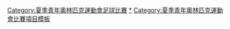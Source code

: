 {{Navbox
| name = 青年奧林匹克運動會足球比賽
| title = [[夏季青年奧林匹克運動會足球比賽|青年奧林匹克運動會足球比賽]]
| state = {{{state|autocollapse}}}
| listclass = hlist
| basestyle = background:#BFD7FF;
| image = [[File:Football pictogram.svg|50px]]

| belowclass = hlist
| below = 
* [[青年奧林匹克運動會足球獎牌得主列表|獎牌得主列表]]
* [[青年奧林匹克運動會足球場館列表|場館列表]]

| group1 = 賽事
| list1 = {{Navbox|subgroup
| basestyle = background:#BFD7FF;
	  | group1 = 足球
          | list1 =
* [[2010年夏季青年奧林匹克運動會足球比賽|2010]]
** [[2010年夏季青年奧林匹克運動會男子足球比賽|男子]] 
** [[2010年夏季青年奧林匹克運動會女子足球比賽|女子]]
* [[2014年夏季青年奧林匹克運動會足球比賽|2014]]
** [[2014年夏季青年奧林匹克運動會男子足球比賽|男子]] 
** [[2014年夏季青年奧林匹克運動會女子足球比賽|女子]]
          | group2 = 五人制足球
          | list2 =
* [[2018年夏季青年奧林匹克運動會五人制足球比賽|2018]]
** [[2018年夏季青年奧林匹克運動會男子五人制足球比賽|男子]] 
** [[2018年夏季青年奧林匹克運動會女子五人制足球比賽|女子]]
          }}
| group2 = 參賽名單
| list2 = {{Navbox|subgroup
| basestyle = background:#BFD7FF;
	  | group1 = 男子
	  | list1 = 
* [[2010年夏季青年奧林匹克運動會男子足球比賽參賽名單|2010]]
* [[2014年夏季青年奧林匹克運動會男子足球比賽參賽名單|2014]]
	  | group2 = 女子
	  | list2 = 
* [[2010年夏季青年奧林匹克運動會女子足球比賽參賽名單|2010]]
* [[2014年夏季青年奧林匹克運動會女子足球比賽參賽名單|2014]]
	  }}
}}</div></div><includeonly>[[Category:夏季青年奧林匹克運動會足球比賽‎]]</includeonly>
<noinclude>
{{collapsible option}}
[[Category:夏季青年奧林匹克運動會足球比賽|*‎]]
[[Category:夏季青年奧林匹克運動會比賽項目模板]]
</noinclude>